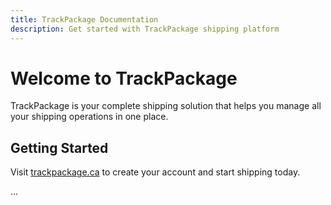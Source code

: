 ```yaml
---
title: TrackPackage Documentation
description: Get started with TrackPackage shipping platform
---
```


# Welcome to TrackPackage

TrackPackage is your complete shipping solution that helps you manage all your shipping operations in one place.

## Getting Started

Visit [trackpackage.ca](https://trackpackage.ca) to create your account and start shipping today.

...
